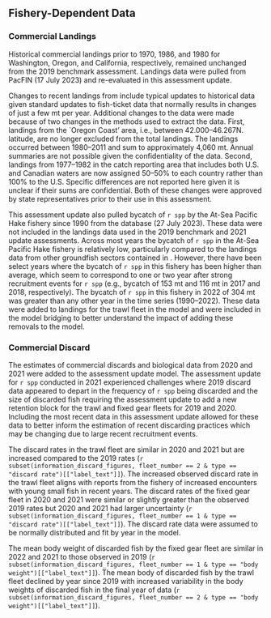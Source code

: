 ## Fishery-Dependent Data

### Commercial Landings

Historical commercial landings prior to 1970, 1986, and 1980 for Washington, Oregon, and California, respectively, remained unchanged from the 2019 benchmark assessment. Landings data were pulled from PacFIN (17 July 2023) and re-evaluated in this assessment update.  

Changes to recent landings from \gls{pacfin} include typical updates to historical data given standard updates to fish-ticket data that normally results in changes of just a few mt per year. Additional changes to the data were made because of two changes in the methods used to extract the data. First, landings from the `Oregon Coast' \glsentrylong{inpfc} area, i.e., between 42.000--46.267\textdegree N. latitude, are no longer excluded from the total landings. The landings occurred between 1980--2011 and sum to approximately 4,060 mt. Annual summaries are not possible given the confidentiality of the data. Second, landings from 1977--1982 in the catch reporting area that includes both U.S. and Canadian waters are now assigned 50--50\% to each country rather than 100\% to the U.S. Specific differences are not reported here given it is unclear if their sums are confidential. Both of these changes were approved by state representatives prior to their use in this assessment.

This assessment update also pulled bycatch of `r spp` by the At-Sea Pacific Hake fishery since 1990 from the \gls{afsc} \gls{norpac} database (27 July 2023). These data were not included in the landings data used in the 2019 benchmark and 2021 update assessments. Across most years the bycatch of `r spp` in the At-Sea Pacific Hake fishery is relatively low, particularly compared to the landings data from other groundfish sectors contained in \gls{pacfin}.  However, there have been select years where the bycatch of `r spp` in this fishery has been higher than average, which seem to correspond to one or two year after strong recruitment events for `r spp` (e.g., bycatch of 153 mt and 116 mt in 2017 and 2018, respectively).  The bycatch of `r spp` in this fishery in 2022 of 304 mt was greater than any other year in the time series (1990--2022).  These data were added to landings for the trawl fleet in the model and were included in the model bridging to better understand the impact of adding these removals to the model.  

### Commercial Discard

The \gls{wcgop} estimates of commercial discards and biological data from 2020 and 2021 were added to the assessment update model. The assessment update for `r spp` conducted in 2021 experienced challenges where 2019 discard data appeared to depart in the frequency of `r spp` being discarded and the size of discarded fish requiring the assessment update to add a new retention block for the trawl and fixed gear fleets for 2019 and 2020. Including the most recent \gls{wcgop} data in this assessment update allowed for these data to better inform the estimation of recent discarding practices which may be changing due to large recent recruitment events.

The discard rates in the trawl fleet are similar in 2020 and 2021 but are increased compared to the 2019 rates (`r subset(information_discard_figures, fleet_number == 2 & type == "discard rate")[["label_text"]]`). The increased observed discard rate in the trawl fleet aligns with reports from the fishery of increased encounters with young small fish in recent years. The discard rates of the fixed gear fleet in 2020 and 2021 were similar or slightly greater than the observed 2019 rates but 2020 and 2021 had larger uncertainty (`r subset(information_discard_figures, fleet_number == 1 & type == "discard rate")[["label_text"]]`). The discard rate data were assumed to be normally distributed and fit by year in the model.

The mean body weight of discarded fish by the fixed gear fleet are similar in 2022 and 2021 to those observed in 2019 (`r subset(information_discard_figures, fleet_number == 1 & type == "body weight")[["label_text"]]`). The mean body of discarded fish by the trawl fleet declined by year since 2019 with increased variability in the body weights of discarded fish in the final year of data (`r subset(information_discard_figures, fleet_number == 2 & type == "body weight")[["label_text"]]`).
